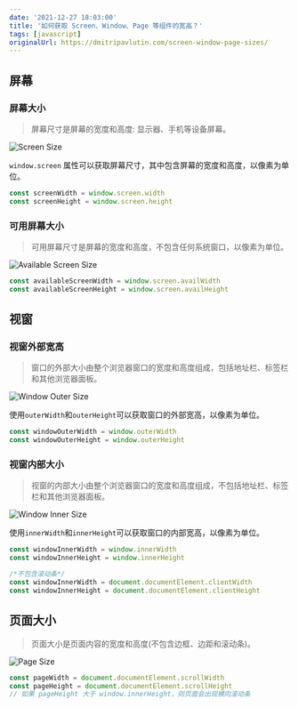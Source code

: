 ```yaml
---
date: '2021-12-27 18:03:00'
title: '如何获取 Screen、Window、Page 等组件的宽高？'
tags: [javascript]
originalUrl: https://dmitripavlutin.com/screen-window-page-sizes/
---
```


## 屏幕

### 屏幕大小

> 屏幕尺寸是屏幕的宽度和高度: 显示器、手机等设备屏幕。

![Screen Size](https://pics-rust.vercel.app/uPic/OrJAie.jpg)

`window.screen` 属性可以获取屏幕尺寸，其中包含屏幕的宽度和高度，以像素为单位。

```javascript
const screenWidth = window.screen.width
const screenHeight = window.screen.height
```

### 可用屏幕大小

> 可用屏幕尺寸是屏幕的宽度和高度，不包含任何系统窗口，以像素为单位。

![Available Screen Size](https://pics-rust.vercel.app/uPic/nYbW0L.jpg)

```javascript
const availableScreenWidth = window.screen.availWidth
const availableScreenHeight = window.screen.availHeight
```

## 视窗

### 视窗外部宽高

> 窗口的外部大小由整个浏览器窗口的宽度和高度组成，包括地址栏、标签栏和其他浏览器面板。

![Window Outer Size](https://pics-rust.vercel.app/uPic/8muma1.jpg)

使用`outerWidth`和`outerHeight`可以获取窗口的外部宽高，以像素为单位。

```javascript
const windowOuterWidth = window.outerWidth
const windowOuterHeight = window.outerHeight
```

### 视窗内部大小

> 视窗的内部大小由整个浏览器窗口的宽度和高度组成，不包括地址栏、标签栏和其他浏览器面板。

![Window Inner Size](https://pics-rust.vercel.app/uPic/YHT2o8.jpg)

使用`innerWidth`和`innerHeight`可以获取窗口的内部宽高，以像素为单位。

```javascript
const windowInnerWidth = window.innerWidth
const windowInnerHeight = window.innerHeight

/*不包含滚动条*/
const windowInnerWidth = document.documentElement.clientWidth
const windowInnerHeight = document.documentElement.clientHeight
```

## 页面大小

> 页面大小是页面内容的宽度和高度(不包含边框、边距和滚动条)。

![Page Size](https://pics-rust.vercel.app/uPic/Bk8qhy.jpg)

```javascript
const pageWidth = document.documentElement.scrollWidth
const pageHeight = document.documentElement.scrollHeight
// 如果 pageHeight 大于 window.innerHeight，则页面会出现横向滚动条
```
